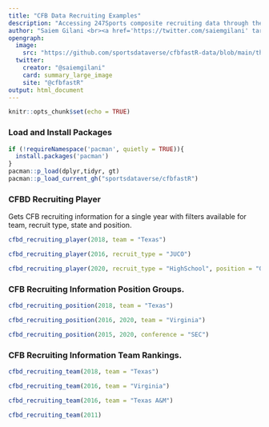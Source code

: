 ---
title: "CFB Data Recruiting Examples"
description: "Accessing 247Sports composite recruiting data through the CFBD API using <code>cfbd_recruiting_player()</code> for Player Rankings, <code>cfbd_recruiting_team()</code> for Team Rankings and <code>cfbd_recruiting_position()</code> for Position Group metrics"
author: "Saiem Gilani <br><a href='https://twitter.com/saiemgilani' target='blank'><img src='https://img.shields.io/twitter/follow/saiemgilani?color=blue&amp;label=%40saiemgilani&amp;logo=twitter&amp;style=for-the-badge' alt='@saiemgilani'/></a> <a href='https://github.com/saiemgilani' target='blank'><img src='https://img.shields.io/github/followers/saiemgilani?color=eee&amp;logo=Github&amp;style=for-the-badge' alt='@saiemgilani'/></a>"
opengraph:
  image: 
    src: "https://github.com/sportsdataverse/cfbfastR-data/blob/main/themes/social_card_cfbfastR_final_quote.png?raw=true"
  twitter:
    creator: "@saiemgilani"
    card: summary_large_image
    site: "@cfbfastR"
output: html_document
---

```{r setup, include=FALSE}
knitr::opts_chunk$set(echo = TRUE)
```

### **Load and Install Packages**

```{r}
if (!requireNamespace('pacman', quietly = TRUE)){
  install.packages('pacman')
}
pacman::p_load(dplyr,tidyr, gt)
pacman::p_load_current_gh("sportsdataverse/cfbfastR")
```

### **CFBD Recruiting Player**

Gets CFB recruiting information for a single year with filters available for team, recruit type, state and position.

```{r recruiting_player_ex}
cfbd_recruiting_player(2018, team = "Texas")

cfbd_recruiting_player(2016, recruit_type = "JUCO")

cfbd_recruiting_player(2020, recruit_type = "HighSchool", position = "OT", state = "FL")
```

### **CFB Recruiting Information Position Groups.**

```{r recruiting_position_ex}
cfbd_recruiting_position(2018, team = "Texas")

cfbd_recruiting_position(2016, 2020, team = "Virginia")

cfbd_recruiting_position(2015, 2020, conference = "SEC")
```

### **CFB Recruiting Information Team Rankings.**

```{r recruiting_team_ex}
cfbd_recruiting_team(2018, team = "Texas")

cfbd_recruiting_team(2016, team = "Virginia")

cfbd_recruiting_team(2016, team = "Texas A&M")

cfbd_recruiting_team(2011)
```
